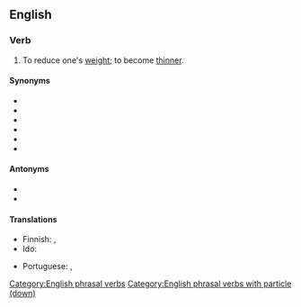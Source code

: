 {{also|slimdown}}
==English==

===Verb===
{{en-verb|slims down|slimming down|slimmed down}}

# To reduce one's [[weight]]; to become [[thinner]].

====Synonyms====
* {{l|en|lose weight}}
* {{l|en|melt off}}
* {{l|en|reduce}}
* {{l|en|slenderize}}
* {{l|en|slim}}
* {{l|en|thin}}

====Antonyms====
* {{l|en|gain}}
* {{l|en|put on}}

====Translations====
{{trans-top|to reduce one's weight; to become thinner}}
* Finnish: {{t+|fi|laihduttaa}}, {{t+|fi|laihtua}}
* Ido: {{t+|io|dineskar}}
{{trans-mid}}
* Portuguese: {{t+|pt|emagrecer}}, {{t+|pt|secar}}
{{trans-bottom}}

[[Category:English phrasal verbs]]
[[Category:English phrasal verbs with particle (down)]]